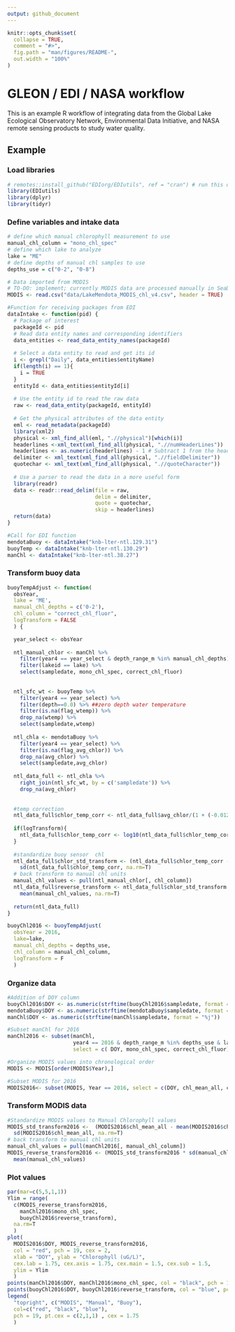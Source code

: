 ```yaml
---
output: github_document
---
```


```r
knitr::opts_chunk$set(
  collapse = TRUE,
  comment = "#>",
  fig.path = "man/figures/README-",
  out.width = "100%"
)
```

# GLEON / EDI / NASA workflow

This is an example R workflow of integrating data from the Global Lake Ecological Observatory Network, Environmental Data Initiative, and NASA remote sensing products to study water quality.

## Example

### Load libraries

```r
# remotes::install_github("EDIorg/EDIutils", ref = "cran") # run this once to install EDIutils package
library(EDIutils)
library(dplyr)
library(tidyr)
```

### Define variables and intake data
```r
# define which manual chlorophyll measurement to use
manual_chl_column = "mono_chl_spec"
# define which lake to analyze
lake = "ME"
# define depths of manual chl samples to use
depths_use = c("0-2", "0-8")

# Data imported from MODIS
# TO-DO: implement; currently MODIS data are processed manually in SeaDAS
MODIS <- read.csv("data/LakeMendota_MODIS_chl_v4.csv", header = TRUE)

#Function for receiving packages from EDI 
dataIntake <- function(pid) {
  # Package of interest
  packageId <- pid 
  # Read data entity names and corresponding identifiers
  data_entities <- read_data_entity_names(packageId)
  
  # Select a data entity to read and get its id
  i <- grepl("Daily", data_entities$entityName)
  if(length(i) == 1){
    i = TRUE
  }
  entityId <- data_entities$entityId[i]
  
  # Use the entity id to read the raw data
  raw <- read_data_entity(packageId, entityId)
  
  # Get the physical attributes of the data entity
  eml <- read_metadata(packageId)
  library(xml2)
  physical <- xml_find_all(eml, ".//physical")[which(i)]
  headerlines <-xml_text(xml_find_all(physical, ".//numHeaderLines"))
  headerlines <- as.numeric(headerlines) - 1 # Subtract 1 from the header line if the first row contain column names
  delimiter <- xml_text(xml_find_all(physical, ".//fieldDelimiter"))
  quotechar <- xml_text(xml_find_all(physical, ".//quoteCharacter"))
  
  # Use a parser to read the data in a more useful form
  library(readr)
  data <- readr::read_delim(file = raw, 
                            delim = delimiter, 
                            quote = quotechar, 
                            skip = headerlines)
  return(data)
}  

#Call for EDI function 
mendotaBuoy <- dataIntake("knb-lter-ntl.129.31")
buoyTemp <- dataIntake("knb-lter-ntl.130.29")
manChl <- dataIntake("knb-lter-ntl.38.27")

```
### Transform buoy data
```r
buoyTempAdjust <- function(
  obsYear, 
  lake = 'ME', 
  manual_chl_depths = c('0-2'), 
  chl_column = "correct_chl_fluor", 
  logTransform = FALSE
  ) {

  year_select <- obsYear
  
  ntl_manual_chlor <- manChl %>% 
    filter(year4 == year_select & depth_range_m %in% manual_chl_depths) %>% 
    filter(lakeid == lake) %>% 
    select(sampledate, mono_chl_spec, correct_chl_fluor)
  
  
  ntl_sfc_wt <- buoyTemp %>% 
    filter(year4 == year_select) %>% 
    filter(depth==0.0) %>% ##zero depth water temperature
    filter(is.na(flag_wtemp)) %>% 
    drop_na(wtemp) %>% 
    select(sampledate,wtemp)
  
  ntl_chla <- mendotaBuoy %>% 
    filter(year4 == year_select) %>% 
    filter(is.na(flag_avg_chlor)) %>% 
    drop_na(avg_chlor) %>% 
    select(sampledate,avg_chlor)
  
  ntl_data_full <- ntl_chla %>% 
    right_join(ntl_sfc_wt, by = c('sampledate')) %>% 
    drop_na(avg_chlor)
  
  
  #temp correction
  ntl_data_full$chlor_temp_corr <- ntl_data_full$avg_chlor/(1 + (-0.012*(ntl_data_full$wtemp - 20)))
  
  if(logTransform){
    ntl_data_full$chlor_temp_corr <- log10(ntl_data_full$chlor_temp_corr) 
  }
  
  #standardize buoy sensor  chl
  ntl_data_full$chlor_std_transform <- (ntl_data_full$chlor_temp_corr - mean(ntl_data_full$chlor_temp_corr)) /
    sd(ntl_data_full$chlor_temp_corr, na.rm=T) 
  # back transform to manual chl units
  manual_chl_values <- pull(ntl_manual_chlor[, chl_column])
  ntl_data_full$reverse_transform <- ntl_data_full$chlor_std_transform * sd(manual_chl_values, na.rm=T) + 
    mean(manual_chl_values, na.rm=T)
  
  return(ntl_data_full)
}

buoyChl2016 <- buoyTempAdjust(
  obsYear = 2016, 
  lake=lake, 
  manual_chl_depths = depths_use, 
  chl_column = manual_chl_column, 
  logTransform = F
  )
```

### Organize data
```r
#Addition of DOY column
buoyChl2016$DOY <- as.numeric(strftime(buoyChl2016$sampledate, format = "%j"))
mendotaBuoy$DOY <- as.numeric(strftime(mendotaBuoy$sampledate, format = "%j"))
manChl$DOY <- as.numeric(strftime(manChl$sampledate, format = "%j"))

#Subset manChl for 2016
manChl2016 <- subset(manChl, 
                     year4 == 2016 & depth_range_m %in% depths_use & lakeid == lake,
                     select = c( DOY, mono_chl_spec, correct_chl_fluor)) 

#Organize MODIS values into chronological order
MODIS <- MODIS[order(MODIS$Year),]

#Subset MODIS for 2016
MODIS2016<- subset(MODIS, Year == 2016, select = c(DOY, chl_mean_all, chl_mean_near_or))
```

### Transform MODIS data
```r
#Standardize MODIS values to Manual Chlorophyll values
MODIS_std_transform2016 <-  (MODIS2016$chl_mean_all - mean(MODIS2016$chl_mean_all, na.rm=T)) / 
  sd(MODIS2016$chl_mean_all, na.rm=T)
# back transform to manual chl units
manual_chl_values = pull(manChl2016[, manual_chl_column])
MODIS_reverse_transform2016 <- (MODIS_std_transform2016 * sd(manual_chl_values, na.rm=T)) + 
  mean(manual_chl_values)
```

### Plot values
```r
par(mar=c(5,5,1,1))
Ylim = range(
  c(MODIS_reverse_transform2016, 
    manChl2016$mono_chl_spec, 
    buoyChl2016$reverse_transform),
  na.rm=T
  )
plot(
  MODIS2016$DOY, MODIS_reverse_transform2016, 
  col = "red", pch = 19, cex = 2, 
  xlab = "DOY", ylab = "Chlorophyll (uG/L)", 
  cex.lab = 1.75, cex.axis = 1.75, cex.main = 1.5, cex.sub = 1.5, 
  ylim = Ylim
  )
points(manChl2016$DOY, manChl2016$mono_chl_spec, col = "black", pch = 19)
points(buoyChl2016$DOY, buoyChl2016$reverse_transform, col = "blue", pch = 19)
legend(
  "topright", c("MODIS", "Manual", "Buoy"), 
  col=c("red", "black", "blue"), 
  pch = 19, pt.cex = c(2,1,1) , cex = 1.75
  )
```




